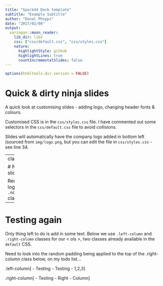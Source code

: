 ```yaml
---
title: "Spark44 Deck template"
subtitle: "Example Subtitle"
author: "Donal Phipps"
date: "2017/02/08"
output:
  xaringan::moon_reader:
    lib_dir: libs
    css: ["css/default.css", "css/styles.css"]
    nature:
      highlightStyle: github
      highlightLines: true
      countIncrementalSlides: false
---
```


```r
options(htmltools.dir.version = FALSE)
```

# Quick & dirty ninja slides

A quick look at customising slides - adding logo, changing header fonts & colours.

Customised CSS is in the `css/styles.css` file. I have commented out some selectors in the `css/default.css` file to avoid collisions.

Slides will automatically have the company logo added in bottom left (sourced from `img/logo.png`, but you can edit the file in `css/styles.css` - see line 34. 

---
class:nologo

# NoLogo slide

Remove the logo using `.nologo` class.

---

# Testing again

Only thing left to do is add in some text. Below we use `.left-column` and `.right-column` classes for our < ols >, two classes already available in the `default` CSS.

Need to look into the random padding being applied to the top of the .right-column class below, on my todo list...

.left-column[
- Testing
- Testing
- 1,2,3
]

.right-column[
- Testing
- Right
- Column
]
